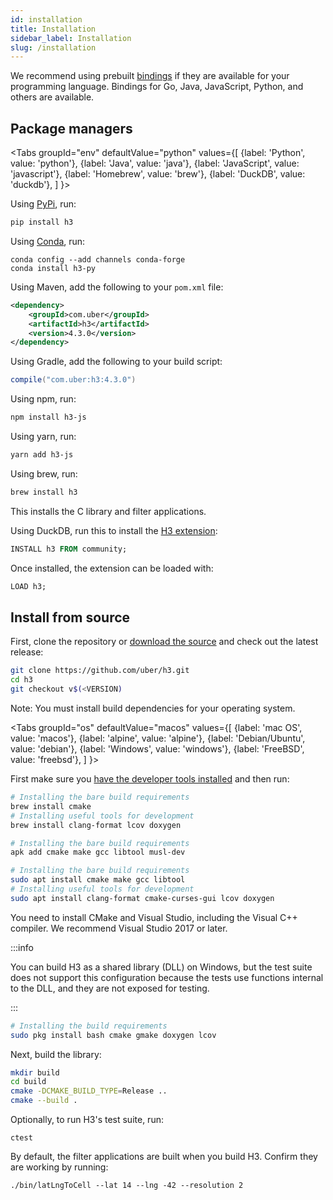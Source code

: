 ```yaml
---
id: installation
title: Installation
sidebar_label: Installation
slug: /installation
---
```


<!-- when updating this file with a new version number, do a search and replace
for all instances. -->


We recommend using prebuilt [bindings](/docs/community/bindings) if they are available for your programming language. Bindings for Go, Java, JavaScript, Python, and others are available.

## Package managers

<Tabs
  groupId="env"
  defaultValue="python"
  values={[
    {label: 'Python', value: 'python'},
    {label: 'Java', value: 'java'},
    {label: 'JavaScript', value: 'javascript'},
    {label: 'Homebrew', value: 'brew'},
    {label: 'DuckDB', value: 'duckdb'},
  ]
}>
<TabItem value="python">

Using [PyPi](https://pypi.org/project/h3/), run:

```bash
pip install h3
```

Using [Conda](https://github.com/conda-forge/h3-py-feedstock), run:

```
conda config --add channels conda-forge
conda install h3-py
```

</TabItem>
<TabItem value="java">

Using Maven, add the following to your `pom.xml` file:

```xml
<dependency>
    <groupId>com.uber</groupId>
    <artifactId>h3</artifactId>
    <version>4.3.0</version>
</dependency>
```

Using Gradle, add the following to your build script:

```gradle
compile("com.uber:h3:4.3.0")
```

</TabItem>
<TabItem value="javascript">

Using npm, run:

```bash
npm install h3-js
```

Using yarn, run:

```bash
yarn add h3-js
```

</TabItem>
<TabItem value="brew">

Using brew, run:

```bash
brew install h3
```

This installs the C library and filter applications.

</TabItem>
<TabItem value="duckdb">

Using DuckDB, run this to install the [H3 extension](https://duckdb.org/community_extensions/extensions/h3.html):

```sql
INSTALL h3 FROM community;
```

Once installed, the extension can be loaded with:

```sql
LOAD h3;
```

</TabItem>
</Tabs>

## Install from source

First, clone the repository or [download the source](https://github.com/uber/h3)
and check out the latest release:

```bash
git clone https://github.com/uber/h3.git
cd h3
git checkout v$(<VERSION)
```

Note: You must install build dependencies for your operating system.

<Tabs
  groupId="os"
  defaultValue="macos"
  values={[
    {label: 'mac OS', value: 'macos'},
    {label: 'alpine', value: 'alpine'},
    {label: 'Debian/Ubuntu', value: 'debian'},
    {label: 'Windows', value: 'windows'},
    {label: 'FreeBSD', value: 'freebsd'},
  ]
}>
<TabItem value="macos">

First make sure you [have the developer tools installed](http://osxdaily.com/2014/02/12/install-command-line-tools-mac-os-x/) and then run:

```bash
# Installing the bare build requirements
brew install cmake
# Installing useful tools for development
brew install clang-format lcov doxygen
```

</TabItem>
<TabItem value="alpine">

```bash
# Installing the bare build requirements
apk add cmake make gcc libtool musl-dev
```

</TabItem>
<TabItem value="debian">

```bash
# Installing the bare build requirements
sudo apt install cmake make gcc libtool
# Installing useful tools for development
sudo apt install clang-format cmake-curses-gui lcov doxygen
```

</TabItem>
<TabItem value="windows">

You need to install CMake and Visual Studio, including the Visual C++ compiler. We recommend Visual Studio 2017 or later.

:::info

You can build H3 as a shared library (DLL) on Windows, but the test suite does not support this configuration because the tests use functions internal to the DLL, and they are not exposed for testing.

:::

</TabItem>
<TabItem value="freebsd">

```bash
# Installing the build requirements
sudo pkg install bash cmake gmake doxygen lcov
```

</TabItem>
</Tabs>

Next, build the library:

```bash
mkdir build
cd build
cmake -DCMAKE_BUILD_TYPE=Release ..
cmake --build .
```

Optionally, to run H3's test suite, run:

```
ctest
```

By default, the filter applications are built when you build H3. Confirm they are working by running:

```
./bin/latLngToCell --lat 14 --lng -42 --resolution 2
```
